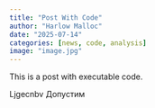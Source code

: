 ```yaml
---
title: "Post With Code"
author: "Harlow Malloc"
date: "2025-07-14"
categories: [news, code, analysis]
image: "image.jpg"
---
```


This is a post with executable code.

Ljgecnbv Допустим
